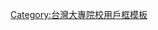 {{Userbox
  |border-c = #9990ff
  |border-s = 1
  |id-c     = #FFFFFF
  |id-s     = 12
  |id-fc    = #000000
  |info-c   = #9990ff
  |info-s   = 10
  |info-fc  = #FFFFFF
  |id       =[[File:Republic of China Police Logo.svg|50px]]
  |info     = 這個用戶是'''[[臺灣警察專科學校]]'''的學生、校友或教職人員。
  |usercategory = 臺灣警察專科學校維基人
  |nocat    = {{{nocat|}}}
}}<noinclude>
[[Category:台灣大專院校用戶框模板]]
</noinclude>